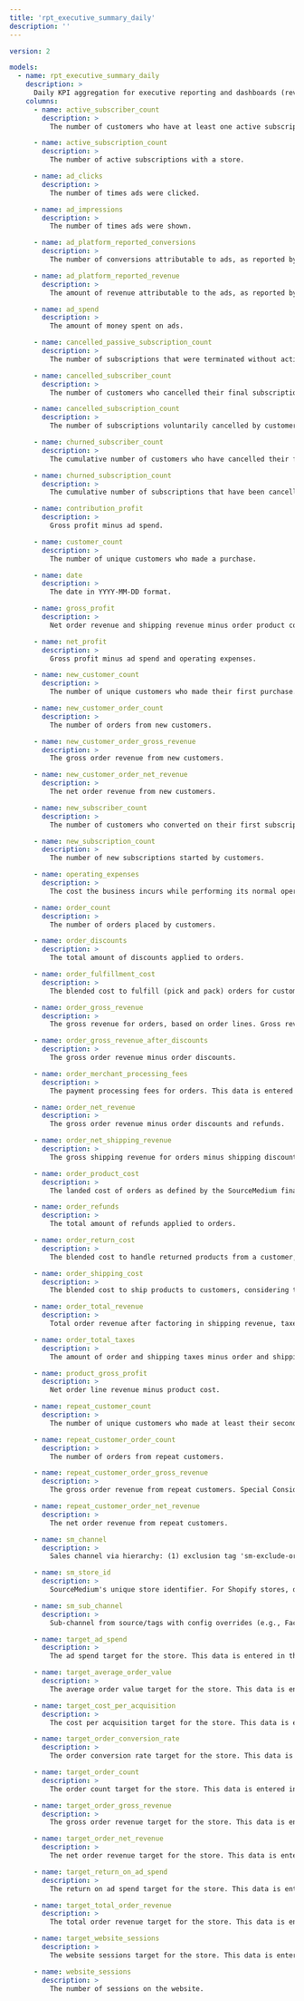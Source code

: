 ```yaml
---
title: 'rpt_executive_summary_daily'
description: ''
---
```


```yaml
version: 2

models:
  - name: rpt_executive_summary_daily
    description: >
      Daily KPI aggregation for executive reporting and dashboards (revenue, ROAS, profit, targets). Grain: One row per (smcid, sm_channel, sm_sub_channel, date). Date field: date. Critical filters: sm_channel for channel-specific KPIs; date for time windows. Key joins: none; drill down to obt_orders using (date, sm_channel) filters.
    columns:
      - name: active_subscriber_count
        description: >
          The number of customers who have at least one active subscription.

      - name: active_subscription_count
        description: >
          The number of active subscriptions with a store.

      - name: ad_clicks
        description: >
          The number of times ads were clicked.

      - name: ad_impressions
        description: >
          The number of times ads were shown.

      - name: ad_platform_reported_conversions
        description: >
          The number of conversions attributable to ads, as reported by the advertising platform.

      - name: ad_platform_reported_revenue
        description: >
          The amount of revenue attributable to the ads, as reported by the advertising platform.

      - name: ad_spend
        description: >
          The amount of money spent on ads.

      - name: cancelled_passive_subscription_count
        description: >
          The number of subscriptions that were terminated without active customer initiation, often due to reasons like the natural expiration of the subscription period.

      - name: cancelled_subscriber_count
        description: >
          The number of customers who cancelled their final subscription (they do not have any active subscriptions).

      - name: cancelled_subscription_count
        description: >
          The number of subscriptions voluntarily cancelled by customers.

      - name: churned_subscriber_count
        description: >
          The cumulative number of customers who have cancelled their final subscription.

      - name: churned_subscription_count
        description: >
          The cumulative number of subscriptions that have been cancelled.

      - name: contribution_profit
        description: >
          Gross profit minus ad spend.

      - name: customer_count
        description: >
          The number of unique customers who made a purchase.

      - name: date
        description: >
          The date in YYYY-MM-DD format.

      - name: gross_profit
        description: >
          Net order revenue and shipping revenue minus order product cost, order shipping cost, order fulfillment cost, and merchant processing fees.

      - name: net_profit
        description: >
          Gross profit minus ad spend and operating expenses.

      - name: new_customer_count
        description: >
          The number of unique customers who made their first purchase. Special Considerations: Platform coverage varies; tests allow for low coverage thresholds in some cases.

      - name: new_customer_order_count
        description: >
          The number of orders from new customers.

      - name: new_customer_order_gross_revenue
        description: >
          The gross order revenue from new customers.

      - name: new_customer_order_net_revenue
        description: >
          The net order revenue from new customers.

      - name: new_subscriber_count
        description: >
          The number of customers who converted on their first subscription program.

      - name: new_subscription_count
        description: >
          The number of new subscriptions started by customers.

      - name: operating_expenses
        description: >
          The cost the business incurs while performing its normal operational activities. This data is entered into the Financial Cost - Operating Expenses tab of the SourceMedium financial cost configuration sheet.

      - name: order_count
        description: >
          The number of orders placed by customers.

      - name: order_discounts
        description: >
          The total amount of discounts applied to orders.

      - name: order_fulfillment_cost
        description: >
          The blended cost to fulfill (pick and pack) orders for customers, considering that fulfillment cost is a variable order cost included in cost of goods sold (COGS). This data is recorded in the Financial Cost - Fulfillment tab of the financial cost configuration sheet.

      - name: order_gross_revenue
        description: >
          The gross revenue for orders, based on order lines. Gross revenue is calculated by multiplying the price of an order's lines by the quantity purchased. Gross revenue excludes revenue from gift card purchases.

      - name: order_gross_revenue_after_discounts
        description: >
          The gross order revenue minus order discounts.

      - name: order_merchant_processing_fees
        description: >
          The payment processing fees for orders. This data is entered in the Financial Cost - Merchant Processing Fees tab of the SourceMedium financial cost configuration sheet.

      - name: order_net_revenue
        description: >
          The gross order revenue minus order discounts and refunds.

      - name: order_net_shipping_revenue
        description: >
          The gross shipping revenue for orders minus shipping discounts and shipping refunds.

      - name: order_product_cost
        description: >
          The landed cost of orders as defined by the SourceMedium financial cost configuration sheet (or input into Shopify) multiplied by the quantity purchased. The SourceMedium financial cost configuration overrides any costs input into Shopify.

      - name: order_refunds
        description: >
          The total amount of refunds applied to orders.

      - name: order_return_cost
        description: >
          The blended cost to handle returned products from a customer, considering that the cost of returns is a variable order cost included in cost of goods sold (COGS). This data is entered in the Financial Cost - Shipping tab of the SourceMedium financial cost configuration sheet.

      - name: order_shipping_cost
        description: >
          The blended cost to ship products to customers, considering that shipping costs are variable order costs included in cost of goods sold (COGS). This data is set in the Financial Cost - Shipping tab of the SourceMedium financial cost configuration sheet.

      - name: order_total_revenue
        description: >
          Total order revenue after factoring in shipping revenue, taxes collected, discounts, and refunds.

      - name: order_total_taxes
        description: >
          The amount of order and shipping taxes minus order and shipping tax refunds.

      - name: product_gross_profit
        description: >
          Net order line revenue minus product cost.

      - name: repeat_customer_count
        description: >
          The number of unique customers who made at least their second purchase.

      - name: repeat_customer_order_count
        description: >
          The number of orders from repeat customers.

      - name: repeat_customer_order_gross_revenue
        description: >
          The gross order revenue from repeat customers. Special Considerations: Platform aggregation rules can differ; see tests for permitted thresholds.

      - name: repeat_customer_order_net_revenue
        description: >
          The net order revenue from repeat customers.

      - name: sm_channel
        description: >
          Sales channel via hierarchy: (1) exclusion tag 'sm-exclude-order' -> excluded; (2) config sheet overrides; (3) default logic (amazon/tiktok_shop/walmart.com, pos/leap -> retail, wholesale tags -> wholesale, otherwise online_dtc). Note: excluded channel is omitted from Executive Summary and LTV.

      - name: sm_store_id
        description: >
          SourceMedium's unique store identifier. For Shopify stores, derived from the myshopify.com domain; for other platforms (Amazon, TikTok Shop, Walmart.com), uses platform-specific identifiers.

      - name: sm_sub_channel
        description: >
          Sub-channel from source/tags with config overrides (e.g., Facebook & Instagram, Google, Amazon FBA/Fulfilled by Merchant).

      - name: target_ad_spend
        description: >
          The ad spend target for the store. This data is entered in the Targets tab of the SourceMedium configuration sheet.

      - name: target_average_order_value
        description: >
          The average order value target for the store. This data is entered in the Targets tab of the SourceMedium configuration sheet.

      - name: target_cost_per_acquisition
        description: >
          The cost per acquisition target for the store. This data is entered in the Targets tab of the SourceMedium configuration sheet.

      - name: target_order_conversion_rate
        description: >
          The order conversion rate target for the store. This data is entered in the Targets tab of the SourceMedium configuration sheet.

      - name: target_order_count
        description: >
          The order count target for the store. This data is entered in the Targets tab of the SourceMedium configuration sheet.

      - name: target_order_gross_revenue
        description: >
          The gross order revenue target for the store. This data is entered in the Targets tab of the SourceMedium configuration sheet.

      - name: target_order_net_revenue
        description: >
          The net order revenue target for the store. This data is entered in the Targets tab of the SourceMedium configuration sheet.

      - name: target_return_on_ad_spend
        description: >
          The return on ad spend target for the store. This data is entered in the Targets tab of the SourceMedium configuration sheet.

      - name: target_total_order_revenue
        description: >
          The total order revenue target for the store. This data is entered in the Targets tab of the SourceMedium configuration sheet.

      - name: target_website_sessions
        description: >
          The website sessions target for the store. This data is entered in the Targets tab of the SourceMedium configuration sheet.

      - name: website_sessions
        description: >
          The number of sessions on the website.

```